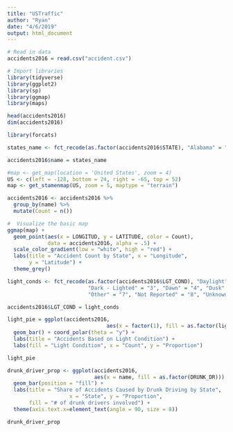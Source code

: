 ```yaml
---
title: "USTraffic"
author: "Ryan"
date: "4/6/2019"
output: html_document
---
```


```r
# Read in data
accidents2016 = read.csv("accident.csv")

# Import libraries
library(tidyverse)
library(ggplot2)
library(sp)
library(ggmap)
library(maps)
```

```r
head(accidents2016)
dim(accidents2016)
```

```r
library(forcats)

states_name <- fct_recode(as.factor(accidents2016$STATE), "Alabama" = "1", "Alaska" = "2", "Arizona" = "4", "Arkansas" = "5", "California" = "6", "Colorado" = "8", "Connecticut" = "9", "Delaware" = "10", "D.C." = "11", "Florida" = "12", "Georgia" = "13", "Hawaii" = "15", "Idaho" = "16", "Illinois" = "17", "Indiana" = "18", "Iowa" = "19", "Kansas" = "20", "Kentucky" = "21", "Louisiana" = "22", "Maine" = "23", "Maryland" = "24", "Massachusetts" = "25", "Michigan" = "26", "Minnesota" = "27", "Mississippi" = "28", "Missouri" = "29", "Montana" = "30", "Nebraska" = "31", "Nevada" = "32", "New Hampshire" = "33", "New Jersey" = "34", "New Mexico" = "35", "New York" = "36", "North Carolina" = "37", "North Dakota" = "38", "Ohio" = "39", "Oklahoma" = "40", "Oregon" = "41", "Pennsylvania" = "42", "Rhode Island" = "44", "South Carolina" = "45", "South Dakota" = "46", "Tennessee" = "47", "Texas" = "48", "Utah" = "49", "Vermont" = "50", "Virginia" = "51",  "Washington" = "53", "West Virginia" = "54", "Wisconsin" = "55", "Wyoming" = "56")

accidents2016$name = states_name
```


```r
#map <- get_map(location = 'United States', zoom = 4)
US <- c(left = -128, bottom = 24, right = -65, top = 52)
map <- get_stamenmap(US, zoom = 5, maptype = "terrain")

accidents2016 <- accidents2016 %>% 
  group_by(name) %>%
  mutate(Count = n())

#  Visualize the basic map
ggmap(map) +
  geom_point(aes(x = LONGITUD, y = LATITUDE, color = Count),
             data = accidents2016, alpha = .5) +
  scale_color_gradient(low = "white", high = "red") +
  labs(title = "Accident Count by State", x = "Longitude",
       y = "Latitude") +
  theme_grey()
```


```r
light_conds <- fct_recode(as.factor(accidents2016$LGT_COND), "Daylight" = "1", "Dark - Not Lighted" = "2",
                          "Dark - Lighted" = "3", "Dawn" = "4", "Dusk" = "5", "Dark - Unknown" = "6",
                          "Other" = "7", "Not Reported" = "8", "Unknown" = "9")

accidents2016$LGT_COND = light_conds

light_pie = ggplot(accidents2016,
                                aes(x = factor(1), fill = as.factor(light_conds))) +
  geom_bar() + coord_polar(theta = "y") +
  labs(title = "Accidents Based on Light Condition") +
  labs(fill = "Light Condition", x = "Count", y = "Proportion")

light_pie
```


```r
drunk_driver_prop <- ggplot(accidents2016,
                            aes(x = name, fill = as.factor(DRUNK_DR))) +
  geom_bar(position = "fill") +
  labs(title = "Share of Accidents Caused by Drunk Driving by State",
                    x = "State", y = "Proportion",
       fill = "# of drunk drivers involved") +
  theme(axis.text.x=element_text(angle = 90, size = 8))

drunk_driver_prop
```

